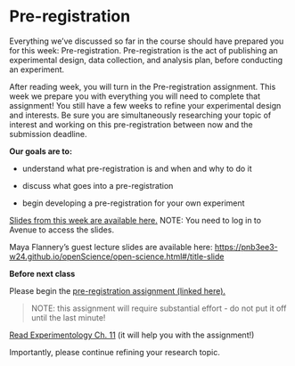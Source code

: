 # Pre-registration

Everything we've discussed so far in the course should have prepared you for this week: Pre-registration. Pre-registration is the act of publishing an experimental design, data collection, and analysis plan, before conducting an experiment. 

After reading week, you will turn in the Pre-registration assignment. This week we prepare you with everything you will need to complete that assignment! You still have a few weeks to refine your experimental design and interests. Be sure you are simultaneously researching your topic of interest and working on this pre-registration between now and the submission deadline. 

**Our goals are to:**

- understand what pre-registration is and when and why to do it

- discuss what goes into a pre-registration

- begin developing a pre-registration for your own experiment 


[Slides from this week are available here.](https://avenue.cllmcmaster.ca/d2l/le/content/668523/viewContent/5040720/View) NOTE: You need to log in to Avenue to access the slides. 

Maya Flannery's guest lecture slides are available here: [https://pnb3ee3-w24.github.io/openScience/open-science.html#/title-slide](https://pnb3ee3-w24.github.io/openScience/open-science.html#/title-slide)


::: {.callout-important title="Assignments and Exercises"}
**Before next class**

Please begin the [pre-registration assignment (linked here).](assignment_preregistration.qmd)

> NOTE: this assignment will require substantial effort - do not put it off until the last minute! 

[Read Experimentology Ch. 11](https://experimentology.io/011-prereg.html) (it will help you with the assignment!)

Importantly, please continue refining your research topic. 

:::




